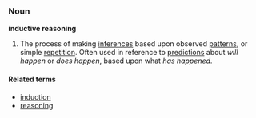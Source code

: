 ===Noun===
'''inductive reasoning'''

#The process of making [[inferences]] based upon observed [[pattern]]s, or simple [[repetition]].  Often used in reference to [[predictions]] about ''will happen'' or ''does happen'', based upon what ''has happened''.

====Related terms====
*[[induction]]
*[[reasoning]]